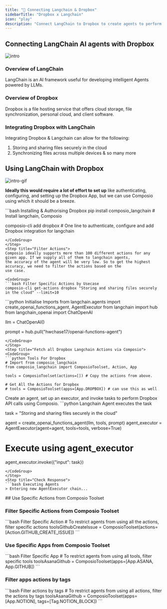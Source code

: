 ```yaml
---
title: "🚀 Connecting Langchain & Dropbox"
sidebarTitle: "Dropbox x Langchain"
icon: "play"
description: "Connect LangChain to Dropbox to create agents to perform tasks using natural language"
---
```


## Connecting LangChain AI agents with Dropbox
![intro](/media/intro.jpg)

### Overview of LangChain

LangChain is an AI framework useful for developing intelligent Agents powered by LLMs.

### Overview of Dropbox

Dropbox is a file hosting service that offers cloud storage, file synchronization, personal cloud, and client software.

### Integrating Dropbox with LangChain

Integrating Dropbox & Langchain can allow for the following:

1. Storing and sharing files securely in the cloud
2. Synchronizing files across multiple devices
& so many more

## Using LangChain with Dropbox
![intro-gif](/media/intro.gif)
<Steps>
<Step title="Setting Up the Environment">

**Ideally this would require a lot of effort to set up** like authenticating, configuring, and setting up the Dropbox App, but we can use Composio using which it should be a breeze.

<CodeGroup>
```bash Installing & Authorising Dropbox
pip install composio_langchain # Install langchain, Composio 

composio-cli add dropbox # One line to authenticate, configure and add Dropbox integration for langchain
```
</CodeGroup>
</Step>
<Step title="Filter Actions">
Composio ideally supports more than 100 different actions for any given app. If we supply all of them to langchain agents, 
the accuracy of the agent will be very low. So to get the highest accuracy, we need to filter the actions based on the 
use case.

<CodeGroup>
```bash Filter Specific Actions by Usecase
composio-cli get-actions dropbox "Storing and sharing files securely in the cloud" --limit=10
```
</CodeGroup>

</Step>
<Step title="Import Base Packages">

<CodeGroup>
```python Initialise Imports
from langchain.agents import create_openai_functions_agent, AgentExecutor
from langchain import hub
from langchain_openai import ChatOpenAI


llm = ChatOpenAI()

prompt = hub.pull("hwchase17/openai-functions-agent")
```
</CodeGroup>
</Step>
<Step title="Fetch all Dropbox Langchain Actions via Composio">
<CodeGroup>
```python Tools For Dropbox
# Import from composio_langchain
from composio_langchain import ComposioToolset, Action, App

tools = ComposioToolset(actions=[]) # Copy the actions from above. 

# Get All the Actions for Dropbox
# tools = ComposioToolset(apps=[App.DROPBOX]) # can use this as well
```
</CodeGroup>
</Step>
<Step title="Execute the Agent">
Create an agent, set up an executor, and invoke tasks to perform Dropbox API calls using Composio. 
<CodeGroup>
```python Langchain Agent executes the task

task = "Storing and sharing files securely in the cloud"

agent = create_openai_functions_agent(llm, tools, prompt)
agent_executor = AgentExecutor(agent=agent, tools=tools, verbose=True)

# Execute using agent_executor
agent_executor.invoke({"input": task})
```
</CodeGroup>
</Step>
<Step title="Check Response">
```bash Executing Agents
> Entering new AgentExecutor chain...
```
</Step>
</Steps>
## Use Specific Actions from Composio Toolset

### Filter Specific Actions from Composio Toolset

<CodeGroup>
```bash Filter Specific Action
# To restrict agents from using all the actions, filter specific actions
toolsGithubCreateIssue = ComposioToolset(actions=[Action.GITHUB_CREATE_ISSUE])
```
</CodeGroup>

### Use Specific Apps from Composio Toolset
<CodeGroup>
```bash Filter Specific App
# To restrict agents from using all tools, filter specific tools
toolsAsanaGithub = ComposioToolset(apps=[App.ASANA, App.GITHUB])
```
</CodeGroup>

### Filter apps actions by tags 
<CodeGroup>
```bash Filter actions by tags
# To restrict agents from using all actions, filter the actions by tags
toolsAsanaGithub = ComposioToolset(apps=[App.NOTION], tags=[Tag.NOTION_BLOCK])
```
</CodeGroup>

